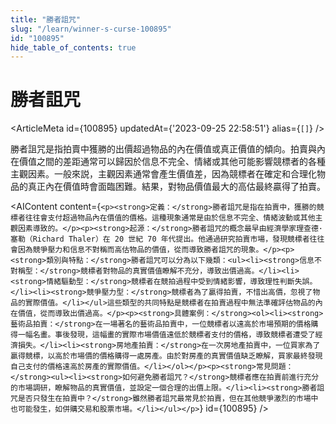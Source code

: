 ```yaml
---
title: "勝者詛咒"
slug: "/learn/winner-s-curse-100895"
id: "100895"
hide_table_of_contents: true
---
```



# 勝者詛咒

<ArticleMeta id={100895} updatedAt={'2023-09-25 22:58:51'} alias={`[]`} />
<div className='border-solid border-b border-t-0 my-4 border-[var(--ifm-color-gray-300)]' />

勝者詛咒是指拍賣中獲勝的出價超過物品的內在價值或真正價值的傾向。拍賣與內在價值之間的差距通常可以歸因於信息不完全、情緒或其他可能影響競標者的各種主觀因素。一般來説，主觀因素通常會產生價值差，因為競標者在確定和合理化物品的真正內在價值時會面臨困難。結果，對物品價值最大的高估最終贏得了拍賣。

<AIContent content={`<p><strong>定義：</strong>勝者詛咒是指在拍賣中，獲勝的競標者往往會支付超過物品內在價值的價格。這種現象通常是由於信息不完全、情緒波動或其他主觀因素導致的。</p><p><strong>起源：</strong>勝者詛咒的概念最早由經濟學家理查德·塞勒（Richard Thaler）在 20 世紀 70 年代提出。他通過研究拍賣市場，發現競標者往往會因為競爭壓力和信息不對稱而高估物品的價值，從而導致勝者詛咒的現象。</p><p><strong>類別與特點：</strong>勝者詛咒可以分為以下幾類：<ul><li><strong>信息不對稱型：</strong>競標者對物品的真實價值瞭解不充分，導致出價過高。</li><li><strong>情緒驅動型：</strong>競標者在競拍過程中受到情緒影響，導致理性判斷失誤。</li><li><strong>競爭壓力型：</strong>競標者為了贏得拍賣，不惜出高價，忽視了物品的實際價值。</li></ul>這些類型的共同特點是競標者在拍賣過程中無法準確評估物品的內在價值，從而導致出價過高。</p><p><strong>具體案例：</strong><ol><li><strong>藝術品拍賣：</strong>在一場著名的藝術品拍賣中，一位競標者以遠高於市場預期的價格購得一幅名畫。事後發現，這幅畫的實際市場價值遠低於競標者支付的價格，導致競標者遭受了經濟損失。</li><li><strong>房地產拍賣：</strong>在一次房地產拍賣中，一位買家為了贏得競標，以高於市場價的價格購得一處房產。由於對房產的真實價值缺乏瞭解，買家最終發現自己支付的價格遠高於房產的實際價值。</li></ol></p><p><strong>常見問題：</strong><ul><li><strong>如何避免勝者詛咒？</strong>競標者應在拍賣前進行充分的市場調研，瞭解物品的真實價值，並設定一個合理的出價上限。</li><li><strong>勝者詛咒是否只發生在拍賣中？</strong>雖然勝者詛咒最常見於拍賣，但在其他競爭激烈的市場中也可能發生，如併購交易和股票市場。</li></ul></p>`} id={100895} />
